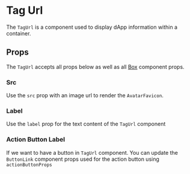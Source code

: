 

# Tag Url

The `TagUrl` is a component used to display dApp information within a container.

<Canvas>
  <Story id="ui-components-component-library-tag-url-tag-url-stories-js--default-story" />
</Canvas>

## Props

The `TagUrl` accepts all props below as well as all [Box](/docs/ui-components-ui-box-box-stories-js--default-story#props) component props.

<ArgsTable of={TagUrl} />

### Src

Use the `src` prop with an image url to render the `AvatarFavicon`.

### Label

Use the `label` prop for the text content of the `TagUrl` component

### Action Button Label

If we want to have a button in `TagUrl` component. You can update the `ButtonLink` component props used for the action button using `actionButtonProps`

<Canvas>
  <Story id="ui-components-component-library-tag-url-tag-url-stories-js--action-button-label" />
</Canvas>
